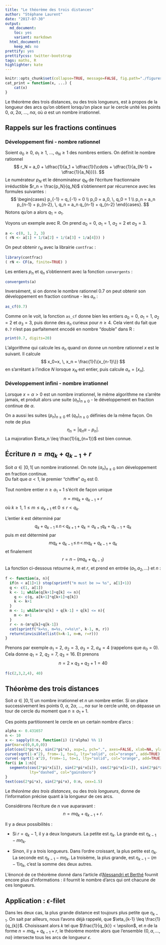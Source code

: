 ```yaml
---
title: "Le théorème des trois distances"
author: "Stéphane Laurent"
date: "2017-07-30"
output:
  md_document:
    toc: yes
    variant: markdown
  html_document:
    keep_md: no
prettify: yes
prettifycss: twitter-bootstrap
tags: maths, R
highlighter: kate
---
```


```r
knitr::opts_chunk$set(collapse=TRUE, message=FALSE, fig.path="./figures/Thm3D-")
cat_print = function(x, ...) {
    cat(x)
}
```

Le théorème des trois distances, ou des trois longueurs, est à propos de la longueur des arcs qu'on obtient lorsqu'on place sur le cercle unité les points $0$, $\alpha$, $2\alpha$, $\ldots$, $n\alpha$, où $\alpha$ est un nombre irrationnel.


## Rappels sur les fractions continues

### Développement fini - nombre rationnel

Soient $a_0\geq 0$, $a_1 \geq 1$, $\ldots$, $a_N \geq 1$ des nombres entiers. On définit le nombre rationnel 
$$
r_N = a_0 + \dfrac{1}{a_1 + \dfrac{1}{\cdots + \dfrac{1}{a_{N-1} + \dfrac{1}{a_N}}}}.
$$
Le numérateur $p_N$ et le dénominateur $q_N$ de l'écriture fractionnaire irréductible $r_n = \frac{p_N}{q_N}$ s'obtiennent par récurrence avec les formules suivantes :
$$
\begin{cases}
p_{-1} = q_{-1} = 0 \\ 
p_0 = a_0, \, q_0 = 1 \\ 
p_n = a_n p_{n-1} + p_{n-2}, \, q_n = a_n q_{n-1} + q_{n-2}
\end{cases}.
$$
Notons qu'on a alors $q_1 = a_1$. 

Voyons un exemple avec R. On prend $a_0=0$, $a_1=1$, $a_2=2$ et $a_3=3$. 

```r
a <- c(0, 1, 2, 3)
( rN <- a[1] + 1/(a[2] + 1/(a[3] + 1/a[4])) )
```

On peut obtenir $r_N$ avec la librairie `contfrac` :

```r
library(contfrac)
( rN <- CF(a, finite=TRUE) )
```

Les entiers $p_n$ et $q_n$ s'obtiennent avec la fonction `convergents` :

```r
convergents(a)
```

Inversément, si on donne le nombre rationnel $0.7$ on peut obtenir son développement en fraction continue - les $a_n$ :

```r
as_cf(0.7)
```

Comme on le voit, la fonction `as_cf` donne bien les entiers $a_0=0$, $a_1=1$, $a_2=2$ et $a_3=3$, puis donne des $a_n$ curieux pour $n \geq 4$. Cela vient du fait que `0.7` n'est pas parfaitement encodé en nombre "double" dans R :

```r
print(0.7, digits=20)
```

L'algorithme qui calcule les $a_n$ quand on donne un nombre rationnel $x$ est le suivant. 
Il calcule  
$$
x_0=x, \, x_n = \frac{1}{\{x_{n-1}\}}
$$
en s'arrêtant à l'indice $N$ lorsque $x_N$ est entier, puis calcule $a_n = [x_n]$. 


### Développement infini - nombre irrationnel

Lorsque $x=\alpha>0$ est un nombre irrationnel, le même algorithme ne s'arrête jamais, et produit alors une suite ${(a_n)}_{n \geq 0}$ - le développement en fraction continue de $\alpha$. 

On a aussi les suites ${(p_n)}_{n \geq 0}$  et ${(q_n)}_{n \geq 0}$ 
définies de la même façon. On note de plus 
$$
\eta_n = |q_n\alpha-p_n|.  
$$
La majoration $\eta_n \leq \frac{1}{q_{n+1}}$ est bien connue.

## Écriture $n = mq_k + q_{k-1} + r$ 

Soit $\alpha \in ]0,1[$ un nombre irrationnel. On note 
${(a_n)}_{n \geq 0}$ son développement en fraction continue.  
Du fait que $\alpha < 1$, le premier "chiffre" $a_0$ est $0$. 

Tout nombre entier  $n \geq a_1+1$ s'écrit de façon unique 
$$
n = m q_k + q_{k-1} + r
$$
où $k \geq 1$, $1 \leq m \leq a_{k+1}$ et $0 \leq r < q_k$. 

L'entier $k$ est déterminé par 
$$
q_k + q_{k-1} \,\leq\, n \,<\, q_{k+1} + q _k = a_{k+1}q_k + q_{k-1} + q_k
$$
puis $m$ est déterminé par 
$$
mq_k + q_{k-1}  %= (m-1) q_k + q_{k-1} + q_k
\,\leq\,  n \,<\,  mq_k  + q_{k-1} + q_k
$$
et finalement 
$$
r = n - (m q_k + q_{k-1})
$$
La fonction ci-dessous retourne $k$, $m$ et $r$, et prend en entrée $(a_1, a_2, \ldots)$ et $n$ :

```r
f <- function(a, n){
  if(n < a[1]+1) stop(sprintf("m must be >= %s", a[1]+1))
  q <- c(1, a[1])
  k <- 1; while(q[k+1]+q[k] <= n){
    q <- c(q, a[k+1]*q[k+1]+q[k])
    k <- k+1
  }
  m <- 1; while(m*q[k] + q[k-1] + q[k] <= n){
    m <- m+1
  }
  r <- n-(m*q[k]+q[k-1])
  cat(sprintf("k=%s, m=%s, r=%s\n", k-1, m, r))
  return(invisible(list(k=k-1, m=m, r=r)))
}
```

Prenons par exemple $a_1=2$, $a_2=3$, $a_3=2$, $a_4=4$ (rappelons que $a_0=0$). Cela donne $q_1=2$, $q_2 = 7$, $q_3 = 16$. Et prenons  
$$
n = 2 \times q_3 + q_2 + 1 = 40
$$

```r
f(c(2,3,2,4), 40)
```


## Théorème des trois distances 

Soit $\alpha \in ]0,1[$ un nombre irrationnel et $n$ un nombre entier. 
Si on place successivement les points $0$, $\alpha$, $2\alpha$, $\ldots$, $n\alpha$ sur le cercle unité, on dépasse un tour de cercle 
du moment que $n \geq a_1+1$. 

Ces points partitionnent le cercle en un certain nombre d'arcs :

```r
alpha <- 0.431657
n <- 10
x <- sapply(0:n, function(i) (i*alpha) %% 1)
par(mar=c(0,0,0,0))
plot(cos(2*pi*x), sin(2*pi*x), asp=1, pch=".", axes=FALSE, xlab=NA, ylab=NA) 
curve(sqrt(1-x^2), from=-1, to=1, lty="solid", col="orange", add=TRUE)
curve(-sqrt(1-x^2), from=-1, to=1, lty="solid", col="orange", add=TRUE)
for(i in 1:n){
  segments(cos(2*pi*x[i]), sin(2*pi*x[i]), cos(2*pi*x[i+1]), sin(2*pi*x[i+1]), 
           lty="dashed", col="gainsboro")
}
text(cos(2*pi*x), sin(2*pi*x), 0:n, cex=1.5)
```

Le *théorème des trois distances*, ou des *trois longueurs*, donne de l'information précise quant à la longueur de ces arcs. 

Considérons l'écriture de $n$ vue auparavant :
$$
n = m q_k + q_{k-1} + r.
$$

Il y a deux possibilités :

* Si $r=q_k-1$, il y a deux longueurs. La petite est $\eta_k$. La grande est $\eta_{k-1}-m\eta_k$. 

* Sinon, il y a trois longueurs. Dans l'ordre croissant, la plus petite est $\eta_k$. La seconde est $\eta_{k-1}-m\eta_k$. La troisème, la plus grande, est $\eta_{k-1}-(m-1)\eta_k$, c'est la somme des deux autres. 

L'énoncé de ce théorème donné dans l'article d'[Alessandri et Berthé](http://www.theoremoftheday.org/Docs/3dAlessandriBerthe.pdf) fournit encore plus d'informations : il fournit le nombre d'arcs qui ont chacune de ces longueurs. 


## Application : $\epsilon$-filet 

Dans les deux cas, la plus grande distance est toujours plus petite que $\eta_{k-1}$. On sait par ailleurs, nous l'avons déjà rappelé, 
que $\eta_{k-1} \leq \frac{1}{q_{k}}$. 
Choisissant alors $k$ tel que $\frac{1}{q_{k}} < \epsilon$, et $n$ de la forme $n = m q_k + q_{k-1} + r$, le théorème montre alors que l'ensemble $\{0, \alpha, \ldots, n\alpha\}$ intersecte tous les arcs de longueur $\epsilon$. 
